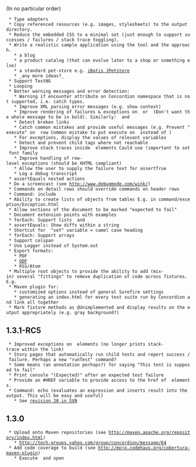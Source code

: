 (In no particular order)

  * Type adapters
  * Copy referenced resources (e.g. images, stylesheets) to the output directory.
  * Reduce the embedded CSS to a minimal set (just enough to support successes / failures / stack trace toggling).
  * Write a realistic sample application using the tool and the approach.
    * a blog
    * a product catalog (that can evolve later to a shop or something else)
    * a standard pet-store e.g. [http://ibatis.apache.org/overview.html iBatis JPetstore]
    * _any more ideas?_
  * Support TestNG
  * Looping
  * Better warning messages and error detection:
    * Warning if encounter attribute on Concordion namespace that is not supported, i.e. catch typos.
    * Improve XML parsing error messages (e.g. show context)
    * Improve rendering of failures & exceptions on {{{<b>}}} or {{{<strong>}}} (Don't want the whole message to be in bold). Similarly: {{{<em>}}} and {{{<i>}}}
    * Detect broken links
    * Catch common mistakes and provide useful messages (e.g. Prevent "execute" on {{{<tr>}}}{{{<th>}}} row Common mistake to put execute on {{{<tr>}}} instead of {{{<table>}}})
    * For exceptions, display the values of relevant variables
    * Detect and prevent child tags where not reachable
    * Improve stack traces inside {{{<pre>}}} elements Could use !important to set font family
    * Improve handling of row-level exceptions (should be XHTML compliant)
    * Allow the user to supply the failure text for assertTrue
    * Log a debug transcript
  * assertEquals nested actions
  * Do a screencast (see http://www.debugmode.com/wink/)
  * Commands on detail rows should override commands on header rows
  * Command: include
  * Ability to create lists of objects from tables E.g. in command/exception/Exception.html
  * Allow sections of the document to be marked "expected to fail"
  * Document extension points with examples
  * forEach: Support lists {{{<ol>}}} and {{{<ul>}}}
  * assertEquals: Show diffs within a string
  * Shortcut for  "set" variable = camel case heading
  * forEach: Support arrays
  * Support colspan
  * Use Logger instead of System.out
  * Export formats:
    * PDF
    * [http://en.wikipedia.org/wiki/OpenDocument ODF]
    * RSS/Atom
  * Multiple root objects to provide the ability to add (mix-in) several "fittings" to remove duplication of code across fixtures. E.g. {{{public void setUp() { add(new PersonFitting()); } }}}
  * Maven plugin for:
    * customized options instead of general Surefire settings
    * generating an index.html for every test suite run by Concordion and link all together
  * Mark fixture methods as @Unimplemented and display results on the output appropriately (e.g. gray background?)

== 1.3.1-RC5 ==

  * Improved exceptions on {{{<a>}}} elements (no longer prints stack-trace within the link)
  * Story pages that automatically run child tests and report success / failure. Perhaps a new "runTest" command?
  * Some means (an annotation perhaps?) for saying "This test is supposed to fail"
  * Print console "(Expected)" after an expected test failure
  * Provide an #HREF variable to provide access to the href of {{{<a>}}} elements.
  * Command: echo (evaluates an expression and inserts result into the output. This will be easy and useful)
    * See [http://code.google.com/p/concordion/source/detail?r=20 revision 20 in SVN]

== 1.3.0 ==

  * Upload onto Maven repositories (see http://maven.apache.org/repository/index.html)
    * http://tech.groups.yahoo.com/group/concordion/message/64
  * Add code coverage to build (see http://mojo.codehaus.org/cobertura-maven-plugin)
    * Execute {{{mvn clean test site}}} and open {{{target/site/cobertura/index.html}}}
